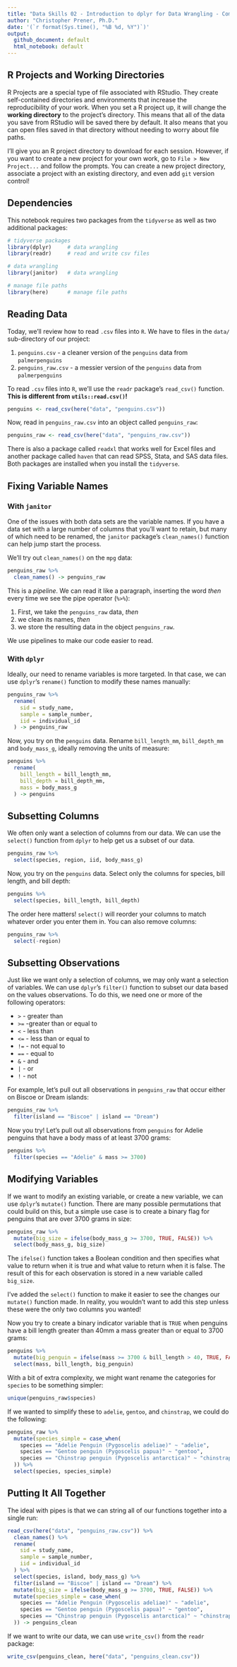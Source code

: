 ```yaml
---
title: "Data Skills 02 - Introduction to dplyr for Data Wrangling - Complete"
author: "Christopher Prener, Ph.D."
date: '(`r format(Sys.time(), "%B %d, %Y")`)'
output:
  github_document: default
  html_notebook: default
---
```


## R Projects and Working Directories
R Projects are a special type of file associated with RStudio. They create self-contained directories and environments that increase the reproducibility of your work. When you set a R project up, it will change the **working directory** to the project's directory. This means that all of the data you save from RStudio will be saved there by default. It also means that you can open files saved in that directory without needing to worry about file paths.

I'll give you an R project directory to download for each session. However, if you want to create a new project for your own work, go to `File > New Project...` and follow the prompts. You can create a new project directory, associate a project with an existing directory, and even add `git` version control!


## Dependencies
This notebook requires two packages from the `tidyverse` as well as two additional packages:

```r
# tidyverse packages
library(dplyr)     # data wrangling
library(readr)     # read and write csv files

# data wrangling
library(janitor)   # data wrangling

# manage file paths
library(here)      # manage file paths
```

## Reading Data
Today, we'll review how to read `.csv` files into `R`. We have to files in the `data/` sub-directory of our project:

1. `penguins.csv` - a cleaner version of the `penguins` data from `palmerpenguins`
2. `penguins_raw.csv` - a messier version of the `penguins` data from `palmerpenguins`

To read `.csv` files into `R`, we'll use the `readr` package's `read_csv()` function. **This is different from `utils::read.csv()`!** 

```r
penguins <- read_csv(here("data", "penguins.csv"))
```

Now, read in `penguins_raw.csv` into an object called `penguins_raw`:

```r
penguins_raw <- read_csv(here("data", "penguins_raw.csv"))
```

There is also a package called `readxl` that works well for Excel files and another package called `haven` that can read SPSS, Stata, and SAS data files. Both packages are installed when you install the `tidyverse`.

## Fixing Variable Names
### With `janitor`
One of the issues with both data sets are the variable names. If you have a data set with a large number of columns that you'll want to retain, but many of which need to be renamed, the `janitor` package's `clean_names()` function can help jump start the process.

We'll try out `clean_names()` on the `mpg` data:

```r
penguins_raw %>%
  clean_names() -> penguins_raw
```

This is a *pipeline*. We can read it like a paragraph, inserting the word *then* every time we see the pipe operator (`%>%`):

1. First, we take the `penguins_raw` data, *then*
2. we clean its names, *then*
3. we store the resulting data in the object `penguins_raw`.

We use pipelines to make our code easier to read.

### With `dplyr`
Ideally, our need to rename variables is more targeted. In that case, we can use `dplyr`'s `rename()` function to modify these names manually:

```r
penguins_raw %>%
  rename(
    sid = study_name,
    sample = sample_number,
    iid = individual_id
  ) -> penguins_raw
```

Now, you try on the `penguins` data. Rename `bill_length_mm`, `bill_depth_mm` and `body_mass_g`, ideally removing the units of measure:

```r
penguins %>%
  rename(
    bill_length = bill_length_mm,
    bill_depth = bill_depth_mm,
    mass = body_mass_g
  ) -> penguins
```

## Subsetting Columns
We often only want a selection of columns from our data. We can use the `select()` function from `dplyr` to help get us a subset of our data.

```r
penguins_raw %>%
  select(species, region, iid, body_mass_g)
```

Now, you try on the `penguins` data. Select only the columns for species, bill length, and bill depth:

```r
penguins %>%
  select(species, bill_length, bill_depth)
```

The order here matters! `select()` will reorder your columns to match whatever order you enter them in. You can also remove columns:

```r
penguins_raw %>%
  select(-region)
```

## Subsetting Observations
Just like we want only a selection of columns, we may only want a selection of variables. We can use `dplyr`'s `filter()` function to subset our data based on the values observations. To do this, we need one or more of the following operators:

* `>` - greater than
* `>=` -greater than or equal to 
* `<` - less than
* `<=` - less than or equal to 
* `!=` - not equal to 
* `==` - equal to 
* `&` - and
* `|` - or
* `!` - not 

For example, let's pull out all observations in `penguins_raw` that occur either on Biscoe or Dream islands: 

```r
penguins_raw %>%
  filter(island == "Biscoe" | island == "Dream")
```

Now you try! Let's pull out all observations from `penguins` for Adelie penguins that have a body mass of at least 3700 grams:

```r
penguins %>%
  filter(species == "Adelie" & mass >= 3700)
```

## Modifying Variables
If we want to modify an existing variable, or create a new variable, we can use `dplyr`'s `mutate()` function. There are many possible permutations that could build on this, but a simple use case is to create a binary flag for penguins that are over 3700 grams in size:

```r
penguins_raw %>%
  mutate(big_size = ifelse(body_mass_g >= 3700, TRUE, FALSE)) %>%
  select(body_mass_g, big_size)
```

The `ifelse()` function takes a Boolean condition and then specifies what value to return when it is true and what value to return when it is false. The result of this for each observation is stored in a new variable called `big_size`.

I've added the `select()` function to make it easier to see the changes our `mutate()` function made. In reality, you wouldn't want to add this step unless these were the only two columns you wanted!

Now you try to create a binary indicator variable that is `TRUE` when penguins have a bill length greater than 40mm a mass greater than or equal to 3700 grams:

```r
penguins %>%
  mutate(big_penguin = ifelse(mass >= 3700 & bill_length > 40, TRUE, FALSE)) %>% 
  select(mass, bill_length, big_penguin)
```

With a bit of extra complexity, we might want rename the categories for `species` to be something simpler:

```r
unique(penguins_raw$species)
```

If we wanted to simplify these to `adelie`, `gentoo`, and `chinstrap`, we could do the following:

```r
penguins_raw %>% 
  mutate(species_simple = case_when(
    species == "Adelie Penguin (Pygoscelis adeliae)" ~ "adelie",
    species == "Gentoo penguin (Pygoscelis papua)" ~ "gentoo",
    species == "Chinstrap penguin (Pygoscelis antarctica)" ~ "chinstrap"
  )) %>%
  select(species, species_simple)
```

## Putting It All Together
The ideal with pipes is that we can string all of our functions together into a single run:

```r
read_csv(here("data", "penguins_raw.csv")) %>%
  clean_names() %>%
  rename(
    sid = study_name,
    sample = sample_number,
    iid = individual_id
  ) %>%
  select(species, island, body_mass_g) %>%
  filter(island == "Biscoe" | island == "Dream") %>%
  mutate(big_size = ifelse(body_mass_g >= 3700, TRUE, FALSE)) %>% 
  mutate(species_simple = case_when(
    species == "Adelie Penguin (Pygoscelis adeliae)" ~ "adelie",
    species == "Gentoo penguin (Pygoscelis papua)" ~ "gentoo",
    species == "Chinstrap penguin (Pygoscelis antarctica)" ~ "chinstrap"
  )) -> penguins_clean
```

If we want to write our data, we can use `write_csv()` from the `readr` package:

```r
write_csv(penguins_clean, here("data", "penguins_clean.csv"))
```
